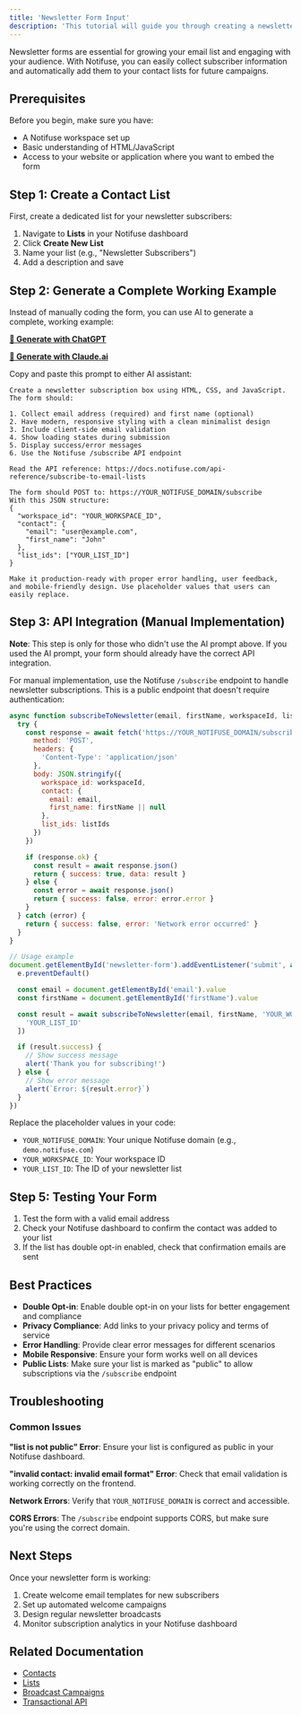 ```yaml
---
title: 'Newsletter Form Input'
description: 'This tutorial will guide you through creating a newsletter subscription form and integrating it with Notifuse to collect and manage subscriber contacts'
---
```


Newsletter forms are essential for growing your email list and engaging with your audience. With Notifuse, you can easily collect subscriber information and automatically add them to your contact lists for future campaigns.

## Prerequisites

Before you begin, make sure you have:

- A Notifuse workspace set up
- Basic understanding of HTML/JavaScript
- Access to your website or application where you want to embed the form

## Step 1: Create a Contact List

First, create a dedicated list for your newsletter subscribers:

1. Navigate to **Lists** in your Notifuse dashboard
2. Click **Create New List**
3. Name your list (e.g., "Newsletter Subscribers")
4. Add a description and save

## Step 2: Generate a Complete Working Example

Instead of manually coding the form, you can use AI to generate a complete, working example:

**[📝 Generate with ChatGPT](https://chatgpt.com/)**

**[📝 Generate with Claude.ai](https://claude.ai/)**

Copy and paste this prompt to either AI assistant:

```
Create a newsletter subscription box using HTML, CSS, and JavaScript. The form should:

1. Collect email address (required) and first name (optional)
2. Have modern, responsive styling with a clean minimalist design
3. Include client-side email validation
4. Show loading states during submission
5. Display success/error messages
6. Use the Notifuse /subscribe API endpoint

Read the API reference: https://docs.notifuse.com/api-reference/subscribe-to-email-lists

The form should POST to: https://YOUR_NOTIFUSE_DOMAIN/subscribe
With this JSON structure:
{
  "workspace_id": "YOUR_WORKSPACE_ID",
  "contact": {
    "email": "user@example.com",
    "first_name": "John"
  },
  "list_ids": ["YOUR_LIST_ID"]
}

Make it production-ready with proper error handling, user feedback, and mobile-friendly design. Use placeholder values that users can easily replace.
```

## Step 3: API Integration (Manual Implementation)

**Note**: This step is only for those who didn't use the AI prompt above. If you used the AI prompt, your form should already have the correct API integration.

For manual implementation, use the Notifuse `/subscribe` endpoint to handle newsletter subscriptions. This is a public endpoint that doesn't require authentication:

```javascript
async function subscribeToNewsletter(email, firstName, workspaceId, listIds) {
  try {
    const response = await fetch('https://YOUR_NOTIFUSE_DOMAIN/subscribe', {
      method: 'POST',
      headers: {
        'Content-Type': 'application/json'
      },
      body: JSON.stringify({
        workspace_id: workspaceId,
        contact: {
          email: email,
          first_name: firstName || null
        },
        list_ids: listIds
      })
    })

    if (response.ok) {
      const result = await response.json()
      return { success: true, data: result }
    } else {
      const error = await response.json()
      return { success: false, error: error.error }
    }
  } catch (error) {
    return { success: false, error: 'Network error occurred' }
  }
}

// Usage example
document.getElementById('newsletter-form').addEventListener('submit', async function (e) {
  e.preventDefault()

  const email = document.getElementById('email').value
  const firstName = document.getElementById('firstName').value

  const result = await subscribeToNewsletter(email, firstName, 'YOUR_WORKSPACE_ID', [
    'YOUR_LIST_ID'
  ])

  if (result.success) {
    // Show success message
    alert('Thank you for subscribing!')
  } else {
    // Show error message
    alert(`Error: ${result.error}`)
  }
})
```

Replace the placeholder values in your code:

- `YOUR_NOTIFUSE_DOMAIN`: Your unique Notifuse domain (e.g., `demo.notifuse.com`)
- `YOUR_WORKSPACE_ID`: Your workspace ID
- `YOUR_LIST_ID`: The ID of your newsletter list

## Step 5: Testing Your Form

1. Test the form with a valid email address
2. Check your Notifuse dashboard to confirm the contact was added to your list
3. If the list has double opt-in enabled, check that confirmation emails are sent

## Best Practices

- **Double Opt-in**: Enable double opt-in on your lists for better engagement and compliance
- **Privacy Compliance**: Add links to your privacy policy and terms of service
- **Error Handling**: Provide clear error messages for different scenarios
- **Mobile Responsive**: Ensure your form works well on all devices
- **Public Lists**: Make sure your list is marked as "public" to allow subscriptions via the `/subscribe` endpoint

## Troubleshooting

### Common Issues

**"list is not public" Error**: Ensure your list is configured as public in your Notifuse dashboard.

**"invalid contact: invalid email format" Error**: Check that email validation is working correctly on the frontend.

**Network Errors**: Verify that `YOUR_NOTIFUSE_DOMAIN` is correct and accessible.

**CORS Errors**: The `/subscribe` endpoint supports CORS, but make sure you're using the correct domain.

## Next Steps

Once your newsletter form is working:

1. Create welcome email templates for new subscribers
2. Set up automated welcome campaigns
3. Design regular newsletter broadcasts
4. Monitor subscription analytics in your Notifuse dashboard

## Related Documentation

- [Contacts](/concepts/contacts)
- [Lists](/concepts/lists)
- [Broadcast Campaigns](/concepts/broadcast-campaigns)
- [Transactional API](/concepts/transactional-api)
